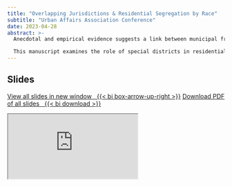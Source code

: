 ```yaml
---
title: "Overlapping Jurisdictions & Residential Segregation by Race"
subtitle: "Urban Affairs Association Conference"
date: 2023-04-28
abstract: >-
  Anecdotal and empirical evidence suggests a link between municipal fragmentation and residential segregation between jurisdictions by race. As Tiebout (1956) suggested, a preponderance of local jurisdictions incentivizes individuals or households to “vote with their feet” and sort into communities that most closely satisfy their preferences. Also implied by Tiebout and increasingly becoming the dominant narrative, high-income and racially homogenous jurisdictions use land use regulations to lock in existing (segregated) patterns of human settlement. However, few municipalities are created in the United States. Significantly more overlapping local governments are created that can equally and perhaps more efficiently segregate local public services across space.  

  This manuscript examines the role of special districts in residential segregation within and across jurisdictions. Using both urban county and MSA-level data from the U.S. Census, an empirical model is specified with particular attention paid to the potential endogeneity between patterns of residential segregation and local government fragmentation. Local government fragmentation is instrumented by geographic factors unrelated to segregation – rivers in the county/MSA and the average slope of the county/MSA. This manuscript intends to shed light on the potential outcomes of a relatively hidden yet important form of local government and its role in potentially perpetuating an unequal metropolis.
---
```


## Slides

<p class="text-center"><a class="btn btn-info btn-lg" target="_blank" href="https://cbgoodman.github.io/uaa2023-presentation/goodman-uaa-2023.html">View all slides in new window&nbsp;&nbsp;&nbsp;{{< bi box-arrow-up-right >}}</a> <a class="btn btn-info btn-lg" target="_blank" href="https://github.com/cbgoodman/uaa2023-presentation/blob/main/goodman-uaa-2023.pdf" role="button">Download PDF of all slides&nbsp;&nbsp;&nbsp;{{< bi download >}}</a></p>


<div class="ratio ratio-16x9">
<iframe class="slide-deck" src="https://cbgoodman.github.io/uaa2023-presentation/goodman-uaa-2023.html"></iframe>
</div>

